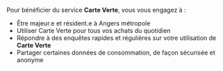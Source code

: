 Pour bénéficier du service **Carte Verte**, vous vous engagez à : 

- Être majeur.e et résident.e à Angers métropole
- Utiliser Carte Verte pour tous vos achats du quotidien
- Répondre à des enquêtes rapides et régulières sur votre utilisation de **Carte Verte** 
- Partager certaines données de consommation, de façon sécurisée et anonyme 
